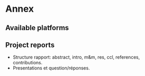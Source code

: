 # Annex {#sec:anx}


## Available platforms


## Project reports

- Structure rapport: abstract, intro, m&m, res, ccl, references,
  contributions.
- Presentations et question/réponses.

